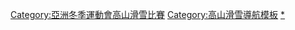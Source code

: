 {{Navbox
|name = 亞洲冬季運動會高山滑雪比賽
|title = [[亞洲冬季運動會高山滑雪比賽]]
| state = {{{state|autocollapse}}}
| listclass = hlist
| titlestyle = background-color:#BFD7FF;
| imageleftstyle = width:60px; <!-- minimize width used by left image cell -->
| imagestyle = width:60px; <!-- same as imageleftstyle to center the list -->
| image = [[File:No image.svg|40px|link=]] <!-- empty right image to center the list -->
| imageleft = [[File:Alpine skiing pictogram.svg|40px]]
|list1 =
* [[1986年亞洲冬季運動會高山滑雪比賽|1986]]
* [[1990年亞洲冬季運動會高山滑雪比賽|1990]]
* [[1996年亞洲冬季運動會高山滑雪比賽|1996]]
* [[1999年亞洲冬季運動會高山滑雪比賽|1999]]
* [[2003年亞洲冬季運動會高山滑雪比賽|2003]]
* [[2007年亞洲冬季運動會高山滑雪比賽|2007]]
* [[2011年亞洲冬季運動會高山滑雪比賽|2011]]
* [[2017年亞洲冬季運動會高山滑雪比賽|2017]]
|below = [[亞洲運動會高山滑雪比賽獎牌得主列表|獎牌得主列表]]
}}<includeonly>[[Category:亞洲冬季運動會高山滑雪比賽]]</includeonly><noinclude>
{{collapsible option}}
[[Category:高山滑雪導航模板]]
[[Category:亞洲冬季運動會高山滑雪比賽|*]]
[[Category:亞洲冬季運動會模板|{{PAGENAME}}]]
</noinclude>